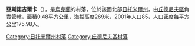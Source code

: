 {{coord|49|57|48|N|27|59|51|E|scale:30000|display=title}}

'''亞斯諾吉爾卡'''（{{lang-uk|Ясногірка}}），是[[烏克蘭|烏克蘭]]的村落，位於該國北部[[日托米爾州|日托米爾州]]，由[[丘德尼夫區|丘德尼夫區]]負責管轄，面積0.48平方公里，海拔高度269米，2001年人口85，人口密度每平方公里175.98人。

{{DEFAULTSORT:Ясногірка}}
[[Category:日托米爾州村落|Category:日托米爾州村落]]
[[Category:丘德尼夫區村落|Category:丘德尼夫區村落]]


{{Zhytomyr-geo-stub}}